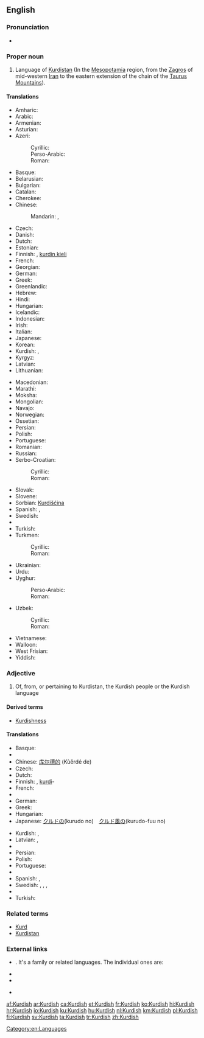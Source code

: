 ==English==
{{interwiktionary|code=ku}}
{{wikipedia}}

===Pronunciation===
* {{audio|en-us-Kurdish.ogg|Audio (US)}}

===Proper noun===
{{en-proper noun}}

# Language of [[Kurdistan]] (In the [[Mesopotamia]] region, from the [[Zagros]] of mid-western [[Iran]] to the eastern extension of the chain of the [[Taurus Mountains]]).

====Translations====
{{trans-top|language of Kurdistan}}
* Amharic: {{t-|am|ኩርድኛ}}
* Arabic: {{t+|ar|كردية|f|tr=kurdíyya|sc=Arab}}
* Armenian: {{t-|hy|քրդերեն|tr=k’rderen}}
* Asturian: {{t-|ast|curdu|m}}
* Azeri:
*: Cyrillic: {{t-|az|күрдҹә|sc=Cyrl}}
*: Perso-Arabic: {{t-|az|کوردجه|sc=fa-Arab}}
*: Roman: {{t+|az|kürdcə}}
* Basque: {{t+|eu|kurduera}}
* Belarusian: {{t-|be|курдская|f|tr=kúrdskaja|sc=Cyrl}}
* Bulgarian: {{t-|bg|кюрдски|tr=kǔrdski}}
* Catalan: {{t-|ca|kurd|m}}
* Cherokee: {{t-|chr|ᎫᎸᏗ|tr=gulvdi}}
* Chinese:
*: Mandarin: {{t|cmn|庫爾德語|sc=Hani}}, {{t|cmn|库尔德语|tr=Kù'ěrdé yǔ|sc=Hani}}
* Czech: {{t-|cs|kurdština|f}}
* Danish: {{t-|da|kurdisk|c}}
* Dutch: {{t+|nl|Koerdisch|n}}
* Estonian: {{t-|et|Kurdi}}
* Finnish: {{t+|fi|kurdi}}, [[kurdin kieli]]
* French: {{t+|fr|kurde|m}}
* Georgian: {{t-|ka|ქურთული|tr=kurduli|sc=Geor}}
* German: {{t+|de|Kurdisch|n}}
* Greek: {{t+|el|κουρδικά|tr=kourdiká}}
* Greenlandic: {{t-|kl|Kurdiskisut}}
* Hebrew: {{t-|he|כורדית|f|tr=kurdít|sc=Hebr}}
* Hindi: {{t-|hi|कुर्दी|f|tr=kurdī|sc=Deva}}
* Hungarian: {{t+|hu|kurd}}
* Icelandic: {{t-|is|Kúrdíska}}
* Indonesian: {{t-|id|Kurdi}}
* Irish: {{t-|ga|Coirdis}}
* Italian: {{t+|it|curdo|m}}
* Japanese: {{t+|ja|クルド語|tr=Kurudo-go|sc=Jpan}}
* Korean: {{t-|ko|쿠르드어|tr=Kureudeu-eo|sc=Kore}}
* Kurdish: {{t+|ku|kurdî}}, {{t+|ku|کوردی|sc=ku-Arab}}
* Kyrgyz: {{t-|ky|курд|tr=qurd}}
* Latvian: {{t-|lv|kurdu valoda}}
* Lithuanian: {{t-|lt|Kurdiškai}}
{{trans-mid}}
* Macedonian: {{t-|mk|курдски|m}}
* Marathi: {{t-|mr|कुर्दी|f|tr=kurdī|sc=Deva}}
* Moksha: {{tø|mdf|курдонь|tr=kurdonʹ}}
* Mongolian: {{t-|mn|курд|tr=kurd|sc=Cyrl}}
* Navajo: {{tø|nv|Kʼóódii bizaad}}
* Norwegian: {{t+|no|kurdisk}}
* Ossetian: {{tø|os|курдаг}}
* Persian: {{t+|fa|کردی|tr=kordi|sc=fa-Arab}}
* Polish: {{t+|pl|kurdyjski}}
* Portuguese: {{t+|pt|curdo|m}}
* Romanian: {{t-|ro|Curdă}}
* Russian: {{t+|ru|курдский|m|tr=kúrdskij}}
* Serbo-Croatian:
*: Cyrillic: {{t-|sh|курдски|m}}
*: Roman: {{t-|sh|kurdski|m}}
* Slovak: {{t+|sk|kurdčina}}
* Slovene: {{t+|sl|kurdščina}}
* Sorbian: [[Kurdišćina]]
* Spanish: {{t+|es|kurdo|m}}, {{t-|es|curdo|m}}
* Swedish: {{t+|sv|kurdiska}}
* {{trreq|tg}}
* Turkish: {{t+|tr|Kürtçe}}
* Turkmen:
*: Cyrillic: {{t-|tk|күртче|sc=Cyrl}}
*: Roman: {{t-|tk|kürtçe}}
* Ukrainian: {{t+|uk|курдська|f|tr=kúrds'ka|sc=Cyrl}}
* Urdu: {{t-|ur|کردی|f|tr=kurdī|sc=ur-Arab}}
* Uyghur:
*: Perso-Arabic: {{t-|ug|كۇردچە|tr=kurdche|sc=fa-Arab}}
*: Roman: {{t-|ug|kurdqə|sc=Latn}}
* Uzbek:
*: Cyrillic: {{t-|uz|курдча}}
*: Roman: {{t-|uz|kurdcha}}
* Vietnamese: {{t-|vi|tiếng Kurd}}
* Walloon: {{t-|wa|Kurdi}}
* West Frisian: {{t-|fy|Koerdysk}}
* Yiddish: {{t-|yi|קורדיש|n|tr=kurdish|sc=Hebr}}
{{trans-bottom}}

===Adjective===
{{en-adj|-}}

# Of, from, or pertaining to Kurdistan, the Kurdish people or the Kurdish language

====Derived terms====
* [[Kurdishness]]

====Translations====
{{trans-top|of, from, or pertaining to Kurdistan, the Kurdish people or the Kurdish language}}
* Basque: {{t-|eu|kurdu}}
* {{trreq|bg}}
* Chinese: [[库尔德的]] (Kùěrdé de)
* Czech: {{t-|cs|kurdský}}
* Dutch: {{t+|nl|Koerdisch}}
* Finnish: {{t-|fi|kurdilainen}}, [[kurdi#Finnish|kurdi]]- {{qualifier|in compounds}}
* French: {{t+|fr|kurde}}
* {{trreq|ka}}
* German: {{t+|de|kurdisch}}
* Greek: {{t+|el|κουρδικός}}
* Hungarian: {{t+|hu|kurd}}
* Japanese: [[クルド]]の(kurudo no)　[[クルド]][[風]]の(kurudo-fuu no)
{{trans-mid}}
* Kurdish: {{t+|ku|kurdî}}, {{t+|ku|کوردی|sc=ku-Arab}}
* Latvian: {{t-|lv|kurdu}}, {{t-|lv|kurdisks}}
* {{trreq|os}}
* Persian: {{t+|fa|کردی|tr=Kordi}}
* Polish: {{t+|pl|kurdyjski|m}}
* Portuguese: {{t+|pt|curdo}}
* {{trreq|ro}}
* Spanish: {{t-|es|curdo}}, {{t+|es|kurdo}}
* Swedish: {{t+|sv|kurdiska}}, {{t+|sv|kurdiske}}, {{t+|sv|kurdisk}}, {{t+|sv|kurdiskt}}
* {{trreq|tg}}
* Turkish: {{t+|tr|Kürtçe}}
{{trans-bottom}}

===Related terms===
* [[Kurd]]
* [[Kurdistan]]

===External links===
* {{ISO 639|3code=kur|1code=ku}}. It's a family or related languages. The individual ones are:
{{top2}}
* {{ethnologue|lang=Central Kurdish|code=ckb}}
* {{ethnologue|lang=Northern Kurdish|code=kmr}}
{{mid2}}
* {{ethnologue|lang=Southern Kurdish|code=sdh}}
{{bottom}}

[[Category:en:Languages]]

[[af:Kurdish]]
[[ar:Kurdish]]
[[ca:Kurdish]]
[[et:Kurdish]]
[[fr:Kurdish]]
[[ko:Kurdish]]
[[hi:Kurdish]]
[[hr:Kurdish]]
[[io:Kurdish]]
[[ku:Kurdish]]
[[hu:Kurdish]]
[[nl:Kurdish]]
[[km:Kurdish]]
[[pl:Kurdish]]
[[fi:Kurdish]]
[[sv:Kurdish]]
[[ta:Kurdish]]
[[tr:Kurdish]]
[[zh:Kurdish]]